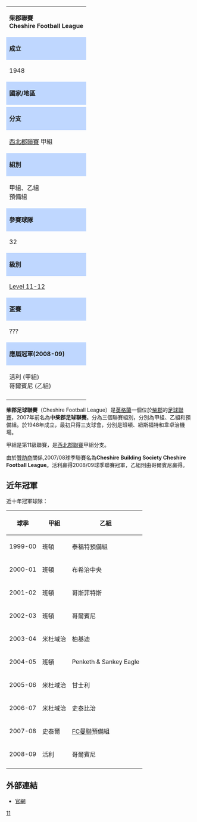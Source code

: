 {| class="infobox football" style="width: 16em; text-align: center;"
|-
|  '''柴郡聯賽<br>Cheshire Football League'''
|- 
| style="background: #BFD7FF;" | '''成立'''
|-
| 1948
|-
| style="background: #BFD7FF;" | '''國家/地區'''
|-
| {{ENG}}
|-
| style="background: #BFD7FF;" | '''分支'''
|-
| [[西北郡聯賽|西北郡聯賽]] 甲組
|-
| style="background: #BFD7FF;" | '''組別'''
|-
| 甲組、乙組<br />預備組
|-
| style="background: #BFD7FF;" | '''參賽球隊'''
|-
| 32
|-
| style="background: #BFD7FF;" | '''級別'''
|-
| [[English_football_league_system|Level 11-12]]
|-
| style="background: #BFD7FF;" | '''盃賽'''
|-
| ???
|-
| style="background: #BFD7FF;" | '''應屆冠軍(2008-09)'''
|-
| 活利 (甲組)<br />哥爾賓尼 (乙組)
|-
|}

'''柴郡足球聯賽'''（Cheshire Football League）是[[英格蘭|英格蘭]]一個位於[[柴郡|柴郡]]的[[足球聯賽|足球聯賽]]，2007年前名為'''中柴郡足球聯賽'''。分為三個聯賽組別，分別為甲組、乙組和預備組。於1948年成立，最初只得三支球會，分別是班頓、紐斯福特和韋卓治機場。

甲組是第11級聯賽，是[[西北郡聯賽|西北郡聯賽]]甲組分支。

由於[[贊助商|贊助商]]關係,2007/08球季聯賽名為'''Cheshire Building Society Cheshire Football League'''。活利贏得2008/09球季聯賽冠軍，乙組則由哥爾賓尼贏得。

==近年冠軍==
近十年冠軍球隊：
{| class="wikitable" style="text-align: center"
|-
!球季
!甲組
!乙組
|-
|1999-00
|班頓
|泰福特預備組
|-
|2000-01
|班頓
|布希治中央
|-
|2001-02
|班頓
|哥斯菲特斯
|-
|2002-03
|班頓
|哥爾賓尼
|-
|2003-04
|米杜域治
|柏基迪
|-
|2004-05
|班頓
|Penketh & Sankey Eagle
|-
|2005-06
|米杜域治
|甘士利
|-
|2006-07
|米杜域治
|史泰比治
|-
|2007-08
|史泰爾
|[[FC曼聯|FC曼聯]]預備組
|-
|2008-09
|活利
|哥爾賓尼
|-
|}

==外部連結==
*[https://web.archive.org/web/20070401183049/http://www.mcfl.co.uk/ 官網]

[[Category:英格蘭地區聯賽|11]]